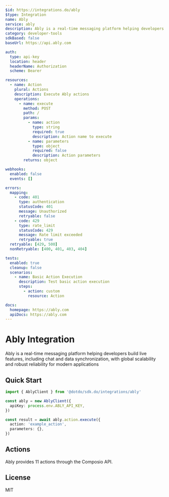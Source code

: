 ```yaml
---
$id: https://integrations.do/ably
$type: Integration
name: Ably
service: ably
description: Ably is a real-time messaging platform helping developers build live features, including chat and data synchronization, with global scalability and robust reliability for modern applications
category: developer-tools
sdkBased: false
baseUrl: https://api.ably.com

auth:
  type: api-key
  location: header
  headerName: Authorization
  scheme: Bearer

resources:
  - name: Action
    plural: Actions
    description: Execute Ably actions
    operations:
      - name: execute
        method: POST
        path: /
        params:
          - name: action
            type: string
            required: true
            description: Action name to execute
          - name: parameters
            type: object
            required: false
            description: Action parameters
        returns: object

webhooks:
  enabled: false
  events: []

errors:
  mapping:
    - code: 401
      type: authentication
      statusCode: 401
      message: Unauthorized
      retryable: false
    - code: 429
      type: rate_limit
      statusCode: 429
      message: Rate limit exceeded
      retryable: true
  retryable: [429, 500]
  nonRetryable: [400, 401, 403, 404]

tests:
  enabled: true
  cleanup: false
  scenarios:
    - name: Basic Action Execution
      description: Test basic action execution
      steps:
        - action: custom
          resource: Action

docs:
  homepage: https://ably.com
  apiDocs: https://ably.com
---
```


# Ably Integration

Ably is a real-time messaging platform helping developers build live features, including chat and data synchronization, with global scalability and robust reliability for modern applications

## Quick Start

```typescript
import { AblyClient } from '@dotdo/sdk.do/integrations/ably'

const ably = new AblyClient({
  apiKey: process.env.ABLY_API_KEY,
})

const result = await ably.action.execute({
  action: 'example_action',
  parameters: {},
})
```

## Actions

Ably provides 11 actions through the Composio API.

## License

MIT
